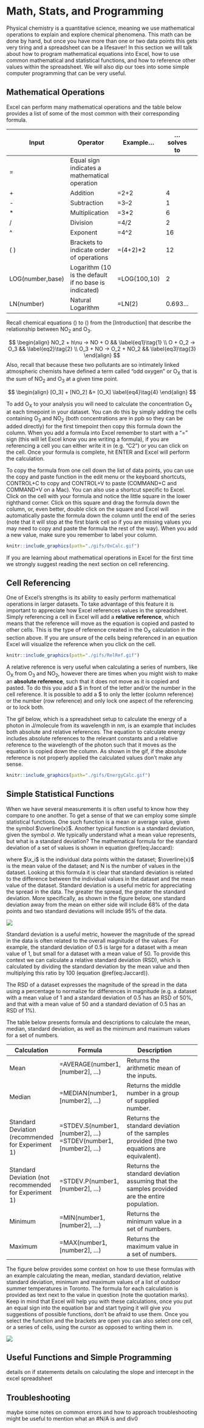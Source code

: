 # Math, Stats, and Programming

Physical chemistry is a quantitative science, meaning we use mathematical operations to explain and explore chemical phenomena. This math can be done by hand, but once you have more than one or two data points this gets very tiring and a spreadsheet can be a lifesaver! In this section we will talk about how to program mathematical equations into Excel, how to use common mathematical and statistical functions, and how to reference other values within the spreadsheet. We will also dip our toes into some simple computer programming that can be very useful.

## Mathematical Operations

Excel can perform many mathematical operations and the table below provides a list of some of the most common with their corresponding formula. 

|     Input               |     Operator                                                 |     Example…        |     … solves to    |   |
|-------------------------|--------------------------------------------------------------|---------------------|--------------------|---|
|     =                   |     Equal sign indicates a mathematical operation            |                     |                    |   |
|     +                   |     Addition                                                 |     =2+2            |     4              |   |
|     -                   |     Subtraction                                              |     =3–2            |     1              |   |
|     *                   |     Multiplication                                           |      =3*2           |     6              |   |
|     /                   |     Division                                                 |     =4/2            |     2              |   |
|     ^                   |     Exponent                                                 |     =4^2            |     16             |   |
|     ( )                 |     Brackets to indicate order of operations                 |     =(4+2)*2        |     12             |   |
|     LOG(number,base)    |     Logarithm (10 is the default if no base is indicated)    |     =LOG(100,10)    |     2              |   |
|     LN(number)          |     Natural Logarithm                                        |     =LN(2)          |     0.693…         |   |

Recall chemical equations (\ref{eq1}) to (\ref{eq3}) from the [Introduction] that describe the relationship between NO~2~ and O~3~.

$$
\begin{align}
    NO_2 + h\nu → NO + O && \label{eq1}\tag{1} \\
O + O_2 →  O_3 &&  \label{eq2}\tag{2}  \\
    O_3 + NO →  O_2 + NO_2 &&  \label{eq3}\tag{3}
\end{align}
$$
Also, recall that because these two pollutants are so intimately linked atmospheric chemists have defined a term called “odd oxygen” or O~X~ that is the sum of NO~2~ and O~3~ at a given time point.

$$
\begin{align}
    [O_3] + [NO_2] &= [O_X] \label{eq4}\tag{4} 
\end{align}
$$

To add O~X~ to your analysis you will need to calculate the concentration O~X~ at each timepoint in your dataset. You can do this by simply adding the cells containing O~3~ and NO~2~ (both concentrations are in ppb so they can be added directly) for the first timepoint then copy this formula down the column. When you add a formula into Excel remember to start with a "=" sign (this will let Excel know you are writing a formula), if you are referencing a cell you can either write it in (e.g. "C2") or you can click on the cell. Once your formula is complete, hit ENTER and Excel will perform the calculation.

To copy the formula from one cell down the list of data points, you can use the copy and paste function in the edit menu or the keyboard shortcuts, CONTROL+C to copy and CONTROL+V to paste (COMMAND+C and COMMAND+V on a Mac). You can also use a shortcut specific to Excel. Click on the cell with your formula and notice the little square in the lower righthand corner.  Click on this square and drag the formula down the column, or, even better, double click on the square and Excel will automatically paste the formula down the column until the end of the series (note that it will stop at the first blank cell so if you are missing values you may need to copy and paste the formula the rest of the way). When you add a new value, make sure you remember to label your column.

```r
knitr::include_graphics(path="./gifs/OxCalc.gif")
```

If you are learning about mathematical operations in Excel for the first time we strongly suggest reading the next section on cell referencing.


## Cell Referencing

One of Excel’s strengths is its ability to easily perform mathematical operations in larger datasets. To take advantage of this feature it is important to appreciate how Excel references values in the spreadsheet. Simply referencing a cell in Excel will add a **relative reference**, which means that the reference will move as the equation is copied and pasted to other cells.  This is the type of reference created in the O~X~ calculation in the section above. If you are unsure of the cells being referenced in an equation Excel will visualize the reference when you click on the cell.

```r
knitr::include_graphics(path="./gifs/RelRef.gif")
```

A relative reference is very useful when calculating a series of numbers, like O~X~ from O~3~ and NO~2~, however there are times when you might wish to make an **absolute reference**, such that it does not move as it is copied and pasted. To do this you add a $ in front of the letter and/or the number in the cell reference.  It is possible to add a $ to only the letter (column reference) or the number (row reference) and only lock one aspect of the referencing or to lock both. 

The gif below, which is a spreadsheet setup to calculate the energy of a photon in J/molecule from its wavelength in nm, is an example that includes both absolute and relative references. The equation to calculate energy includes absolute references to the relevant constants and a relative reference to the wavelength of the photon such that it moves as the equation is copied down the column. As shown in the gif, if the absolute reference is not properly applied the calculated values don't make any sense. 

```r
knitr::include_graphics(path="./gifs/EnergyCalc.gif")
```

## Simple Statistical Functions

When we have several measurements it is often useful to know how they compare to one another. To get a sense of that we can employ some simple statistical functions. One such function is a mean or average value, given the symbol $\overline{x}$. Another typical function is a standard deviation, given the symbol $\sigma$. We typically understand what a mean value represents, but what is a standard deviation? The mathematical formula for the standard deviation of a set of values is shown in equation \@ref(eq:Jaccard):

\begin{equation}
\sum \frac{\left(x-\overline{x}\right)^{2}}{N-1} (\#eq:Jaccard)
\end{equation} 

where $\x_i$ is the individual data points within the dataset; $\overline{x}$ is the mean value of the dataset; and N is the number of values in the dataset. Looking at this formula it is clear that standard deviation is related to the difference between the individual values in the dataset and the mean value of the dataset. Standard deviation is a useful metric for appreciating the spread in the data. The greater the spread, the greater the standard deviation. More specifically, as shown in the figure below, one standard deviation away from the mean on either side will include 68% of the data points and two standard deviations will include 95% of the data.

![](images/StandardDeviation.png)

Standard deviation is a useful metric, however the magnitude of the spread in the data is often related to the overall magnitude of the values. For example, the standard deviation of 0.5 is large for a dataset with a mean value of 1, but small for a dataset with a mean value of 50. To provide this context we can calculate a relative standard deviation (RSD), which is calculated by dividing the standard deviation by the mean value and then multiplying this ratio by 100 (equation \@ref(eq:Jaccard)).

\begin{equation} 
RSD = \frac{\sigma}{\overline{x}} \times 100 (\#eq:Jaccard)
\end{equation} 

The RSD of a dataset expresses the magnitude of the spread in the data using a percentage to normalize for differences in magnitude (e.g. a dataset with a mean value of 1 and a standard deviation of 0.5 has an RSD of 50%, and that with a mean value of 50 and a standard deviation of 0.5 has an RSD of 1%).

The table below presents formula and descriptions to calculate the mean, median, standard deviation, as well as the minimum and maximum values for a set of numbers.   

| Calculation                                           | Formula                                                       | Description                                                                                  |   |   |
|-------------------------------------------------------|---------------------------------------------------------------|----------------------------------------------------------------------------------------------|---|---|
| Mean                                                  | =AVERAGE(number1, [number2], …)                               | Returns the arithmetic mean of the inputs.                                                   |   |   |
| Median                                                | =MEDIAN(number1, [number2], …)                                | Returns the middle number in a group of supplied number.                                     |   |   |
| Standard Deviation (recommended  for Experiment 1)    | =STDEV.S(number1, [number2], …) =STDEV(number1, [number2], …) | Returns the standard deviation of the samples provided (the two equations are equivalent).   |   |   |
| Standard Deviation (not recommended for Experiment 1) | =STDEV.P(number1, [number2], …)                               | Returns the standard deviation assuming that the samples provided are the entire population. |   |   |
| Minimum                                               | =MIN(number1, [number2], …)                                   | Returns the minimum value in a set of numbers.                                               |   |   |
| Maximum                                               | =MAX(number1, [number2], …)                                   | Returns the maximum value in a set of numbers.                                               |   |   |

The figure below provides some context on how to use these formulas with an example calculating the mean, median, standard deviation, relative standard deviation, minimum and maximum values of a list of outdoor summer temperatures in Toronto.  The formula for each calculation is provided as text next to the value in question (note the quotation marks).  Keep in mind that Excel will help you with these calculations, once you put an equal sign into the equation bar and start typing it will give you suggestions of possible functions, don’t be afraid to use them.  Once you select the function and the brackets are open you can also select one cell, or a series of cells, using the cursor as opposed to writing them in.

![](images/SimpleStats.png)

## Useful Functions and Simple Programming

details on if statements
details on calculating the slope and intercept in the excel spreadsheet

## Troubleshooting

maybe some notes on common errors and how to approach troubleshooting
might be useful to mention what an #N/A is and div0